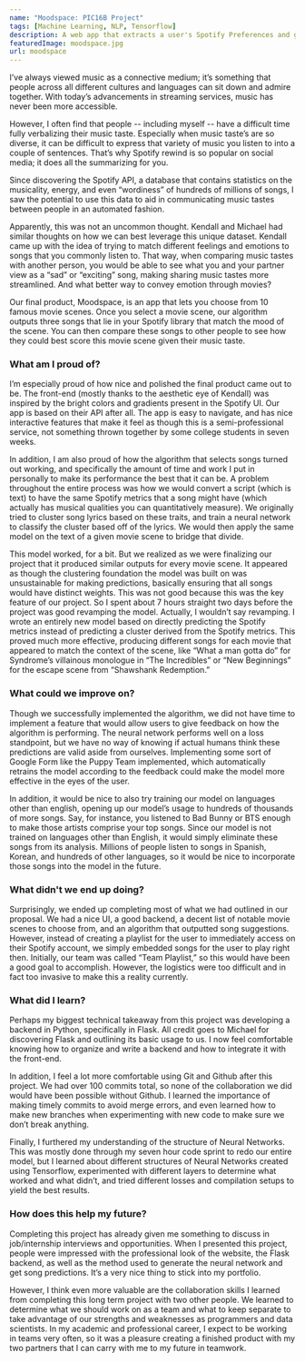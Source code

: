 ```yaml
---
name: "Moodspace: PIC16B Project"
tags: [Machine Learning, NLP, Tensorflow]
description: A web app that extracts a user's Spotify Preferences and generates a custom playlist based on a selected, iconic movie scene.
featuredImage: moodspace.jpg
url: moodspace
---
```



<BlogShareContainer github = "https://github.com/benbrill/MoodSpace" website = "http://pic16-spotify.herokuapp.com/"/>

I’ve always viewed music as a connective medium; it’s something that people across all different cultures and languages can sit down and admire together. With today’s advancements in streaming services, music has never been more accessible.

However, I often find that people -- including myself -- have a difficult time fully verbalizing their music taste. Especially when music taste’s are so diverse, it can be difficult to express that variety of music you listen to into a couple of sentences. That’s why Spotify rewind is so popular on social media; it does all the summarizing for you.

Since discovering the Spotify API, a database that contains statistics on the musicality, energy, and even “wordiness” of hundreds of millions of songs, I saw the potential to use this data to aid in communicating music tastes between people in an automated fashion.

Apparently, this was not an uncommon thought. Kendall and Michael had similar thoughts on how we can best leverage this unique dataset. Kendall came up with the idea of trying to match different feelings and emotions to songs that you commonly listen to. That way, when comparing music tastes with another person, you would be able to see what you and your partner view as a “sad” or “exciting” song, making sharing music tastes more streamlined. And what better way to convey emotion through movies?

Our final product, Moodspace, is an app that lets you choose from 10 famous movie scenes. Once you select a movie scene, our algorithm outputs three songs that lie in your Spotify library that match the mood of the scene. You can then compare these songs to other people to see how they could best score this movie scene given their music taste.

### What am I proud of?

I’m especially proud of how nice and polished the final product came out to be. The front-end (mostly thanks to the aesthetic eye of Kendall) was inspired by the bright colors and gradients present in the Spotify UI. Our app is based on their API after all. The app is easy to navigate, and has nice interactive features that make it feel as though this is a semi-professional service, not something thrown together by some college students in seven weeks. 

In addition, I am also proud of how the algorithm that selects songs turned out working, and specifically the amount of time and work I put in personally to make its performance the best that it can be. A problem throughout the entire process was how we would convert a script (which is text) to have the same Spotify metrics that a song might have (which actually has musical qualities you can quantitatively measure). We originally tried to cluster song lyrics based on these traits, and train a neural network to classify the cluster based off of the lyrics. We would then apply the same model on the text of a given movie scene to bridge that divide.

This model worked, for a bit. But we realized as we were finalizing our project that it produced similar outputs for every movie scene. It appeared as though the clustering foundation the model was built on was unsustainable for making predictions, basically ensuring that all songs would have distinct weights. This was not good because this was the key feature of our project.
So I spent about 7 hours straight two days before the project was good revamping the model. Actually, I wouldn’t say revamping. I wrote an entirely new model based on directly predicting the Spotify metrics instead of predicting a cluster derived from the Spotify metrics. This proved much more effective, producing different songs for each movie that appeared to match the context of the scene, like “What a man gotta do” for Syndrome’s villainous monologue in “The Incredibles”  or “New Beginnings” for the escape scene from “Shawshank Redemption.”

### What could we improve on?

Though we successfully implemented the algorithm, we did not have time to implement a feature that would allow users to give feedback on how the algorithm is performing. The neural network performs well on a loss standpoint, but we have no way of knowing if actual humans think these predictions are valid aside from ourselves. Implementing some sort of Google Form like the Puppy Team implemented, which automatically retrains the model according to the feedback could make the model more effective in the eyes of the user.

In addition, it would be nice to also try training our model on languages other than english, opening up our model’s usage to hundreds of thousands of more songs. Say, for instance, you listened to Bad Bunny or BTS enough to make those artists comprise your top songs. Since our model is not trained on languages other than English, it would simply eliminate these songs from its analysis. Millions of people listen to songs in Spanish, Korean, and hundreds of other languages, so it would be nice to incorporate those songs into the model in the future.

### What didn't we end up doing?

Surprisingly, we ended up completing most of what we had outlined in our proposal. We had a nice UI, a good backend, a decent list of notable movie scenes to choose from, and an algorithm that outputted song suggestions. However, instead of creating a playlist for the user to immediately access on their Spotify account, we simply embedded songs for the user to play right then. Initially, our team was called “Team Playlist,” so this would have been a good goal to accomplish. However, the logistics were too difficult and in fact too invasive to make this a reality currently. 


### What did I learn?

Perhaps my biggest technical takeaway from this project was developing a backend in Python, specifically in Flask. All credit goes to Michael for discovering Flask and outlining its basic usage to us. I now feel comfortable knowing how to organize and write a backend and how to integrate it with the front-end. 

In addition, I feel a lot more comfortable using Git and Github after this project. We had over 100 commits total, so none of the collaboration we did would have been possible without Github. I learned the importance of making timely commits to avoid merge errors, and even learned how to make new branches when experimenting with new code to make sure we don’t break anything.

Finally, I furthered my understanding of the structure of Neural Networks. This was mostly done through my seven hour code sprint to redo our entire model, but I learned about different structures of Neural Networks created using Tensorflow, experimented with different layers to determine what worked and what didn’t, and tried different losses and compilation setups to yield the best results. 

### How does this help my future?

Completing this project has already given me something to discuss in job/internship interviews and opportunities. When I presented this project, people were impressed with the professional look of the website, the Flask backend, as well as the method used to generate the neural network and get song predictions. It’s a very nice thing to stick into my portfolio.

However, I think even more valuable are the collaboration skills I learned from completing this long term project with two other people. We learned to determine what we should work on as a team and what to keep separate to take advantage of our strengths and weaknesses as programmers and data scientists. In my academic and professional career, I expect to be working in teams very often, so it was a pleasure creating a finished product with my two partners that I can carry with me to my future in teamwork.
